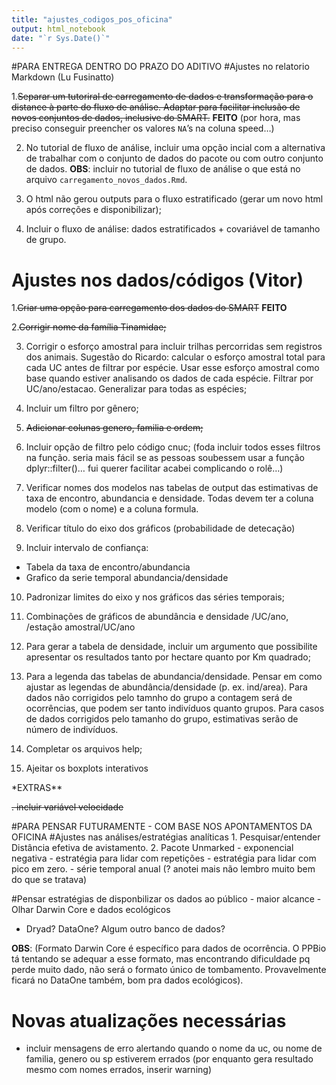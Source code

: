```yaml
---
title: "ajustes_codigos_pos_oficina"
output: html_notebook
date: "`r Sys.Date()`"
---
```

#PARA ENTREGA DENTRO DO PRAZO DO ADITIVO
#Ajustes no relatorio Markdown (Lu Fusinatto)

1.~~Separar um tutoriral de carregamento de dados e transformação para o distance à parte do fluxo de análise. 
Adaptar para facilitar inclusão de novos conjuntos de dados, inclusive do SMART.~~ **FEITO** (por hora, mas preciso conseguir preencher os valores `NA`'s na coluna speed...)


2. No tutorial de fluxo de análise, incluir uma opção incial com a alternativa de trabalhar com o conjunto de dados do pacote ou com outro conjunto de dados. 
**OBS**: incluir no tutorial de fluxo de análise o que está no arquivo `carregamento_novos_dados.Rmd`.

3. O html não gerou outputs para o fluxo estratificado (gerar um novo html após correções e disponibilizar); 

4. Incluir o fluxo de análise: dados estratificados + covariável de tamanho de grupo.



# Ajustes nos dados/códigos (Vitor)

1.~~Criar uma opção para carregamento dos dados do SMART~~ **FEITO**

2.~~Corrigir nome da família Tinamidae;~~

3. Corrigir o esforço amostral para incluir trilhas percorridas sem registros dos animais.
Sugestão do Ricardo: calcular o esforço amostral total para cada UC antes de filtrar por espécie. Usar esse esforço amostral como base quando estiver analisando os dados de cada espécie. Filtrar por UC/ano/estacao. Generalizar para todas as espécies;

4. Incluir um filtro por gênero; 

5. ~~Adicionar colunas genero, familia e ordem;~~

6. Incluir opção de filtro pelo código cnuc; (foda incluir todos esses filtros na função. seria mais fácil se as pessoas soubessem usar a função dplyr::filter()... fui querer facilitar acabei complicando o rolê...)

7. Verificar nomes dos modelos nas tabelas de output das estimativas de taxa de encontro, abundancia e densidade. Todas devem ter a coluna modelo (com o nome) e a coluna formula.

8. Verificar título do eixo dos gráficos (probabilidade de detecação)

9. Incluir intervalo de confiança:
- Tabela da taxa de encontro/abundancia
- Grafico da serie temporal abundancia/densidade

10. Padronizar limites do eixo y nos gráficos das séries temporais;

11. Combinações de gráficos de abundância e densidade /UC/ano, /estação amostral/UC/ano

12. Para gerar a tabela de densidade, incluir um argumento que possibilite apresentar os resultados tanto por hectare quanto por Km quadrado;

13. Para a legenda das tabelas de abundancia/densidade. Pensar em como ajustar as legendas de abundância/densidade (p. ex. ind/area). Para dados não corrigidos pelo tamnho do grupo a contagem será de ocorrências, que podem ser tanto indivíduos quanto grupos. Para casos de dados corrigidos pelo tamanho do grupo, estimativas serão de número de indivíduos.

14. Completar os arquivos help;

15. Ajeitar os boxplots interativos

*EXTRAS**

~~. incluir variável velocidade~~

#PARA PENSAR FUTURAMENTE - COM BASE NOS APONTAMENTOS DA OFICINA
#Ajustes nas análises/estratégias analíticas
1. Pesquisar/entender Distância efetiva de avistamento.
2. Pacote Unmarked
  - exponencial negativa
  - estratégia para lidar com repetições
  - estratégia para lidar com pico em zero.
  - série temporal anual (? anotei mais não lembro muito bem do que se tratava)
  
#Pensar estratégias de disponbilizar os dados ao público - maior alcance
-Olhar Darwin Core e dados ecológicos 

- Dryad? DataOne? Algum outro banco de dados?

**OBS**: (Formato Darwin Core é específico para dados de ocorrência. O PPBio tá tentando se adequar a esse formato, mas encontrando dificuldade pq perde muito dado, não será o formato único de tombamento. Provavelmente ficará no DataOne também, bom pra dados ecológicos).

# Novas atualizações necessárias

- incluir mensagens de erro alertando quando o nome da uc, ou nome de familia, genero ou sp estiverem errados (por enquanto gera resultado mesmo com nomes errados, inserir warning)
